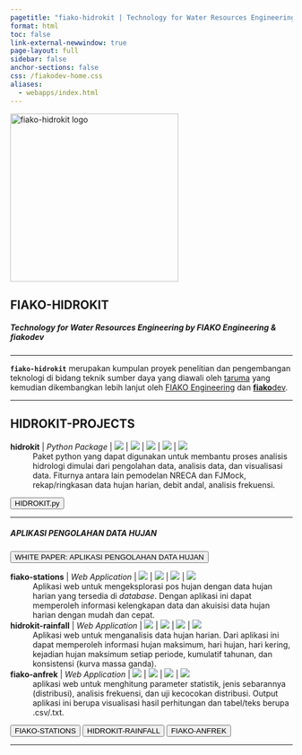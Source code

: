 ```yaml
---
pagetitle: "fiako-hidrokit | Technology for Water Resources Engineering by FIAKO Engineering"
format: html
toc: false
link-external-newwindow: true
page-layout: full
sidebar: false
anchor-sections: false
css: /fiakodev-home.css
aliases: 
  - webapps/index.html
---
```


::: {.text-center}
<img src="assets/fiako-hidrokit-logo.png" alt="fiako-hidrokit logo" width="300" class="logo">
:::

::: {.text-center .mb-4}
# FIAKO-HIDROKIT
##### Technology for Water Resources Engineering by FIAKO Engineering & **fiako**dev
:::

::: {.text-center}

---

**`fiako-hidrokit`** merupakan kumpulan proyek penelitian dan pengembangan teknologi di bidang teknik sumber daya yang diawali oleh [taruma](https://github.com/taruma) yang kemudian dikembangkan lebih lanjut oleh [FIAKO Engineering](https://fiako.engineering) dan [**fiako**dev](https://dev.fiako.engineering).

---

:::

::: {.text-center}

## HIDROKIT-PROJECTS

**hidrokit** | _Python Package_ | ![](https://img.shields.io/pypi/v/hidrokit.svg?logo=pypi) | ![](https://img.shields.io/github/v/release/hidrokit/hidrokit?color=blue&label=hidrokit.py&labelColor=navy&logo=Python&style=flat-square) | ![](https://img.shields.io/github/release-date/hidrokit/hidrokit?color=black&label=release&labelColor=brown&logo=Python&logoColor=white) | ![](https://img.shields.io/github/license/hidrokit/hidrokit) | ![](https://img.shields.io/badge/status-maintenance-brown)
: Paket python yang dapat digunakan untuk membantu proses analisis hidrologi dimulai dari pengolahan data, analisis data, dan visualisasi data. Fiturnya antara lain pemodelan NRECA dan FJMock, rekap/ringkasan data hujan harian, debit andal, analisis frekuensi. 

[<button type="button" class="btn btn-primary m-1">HIDROKIT.py</button>](https://github.com/hidrokit/hidrokit)

---

##### APLIKASI PENGOLAHAN DATA HUJAN

[<button type="button" class="btn btn-danger m-1">WHITE PAPER: APLIKASI PENGOLAHAN DATA HUJAN</button>](webapps-rainfall.qmd)

**fiako-stations** | _Web Application_ | ![](https://img.shields.io/github/v/release/fiakoenjiniring/demo-stations?color=informational&label=demo-stations&labelColor=blueviolet&logo=Plotly&style=flat-square) | ![](https://img.shields.io/github/release-date/fiakoenjiniring/demo-stations?color=black&label=release&labelColor=brown&logo=Plotly&logoColor=white) | ![](https://img.shields.io/github/license/fiakoenjiniring/demo-stations) | ![](https://img.shields.io/badge/status-maintenance-brown)
: Aplikasi web untuk mengeksplorasi pos hujan dengan data hujan harian yang tersedia di _database_. Dengan aplikasi ini dapat memperoleh informasi kelengkapan data dan akuisisi data hujan harian dengan mudah dan cepat.

**hidrokit-rainfall** | _Web Application_ | ![](https://img.shields.io/github/v/release/fiakoenjiniring/rainfall?color=informational&label=rainfall&labelColor=blueviolet&logo=Plotly&style=flat-square) | ![](https://img.shields.io/github/release-date/fiakoenjiniring/rainfall?color=black&label=release&labelColor=brown&logo=Plotly&logoColor=white) | ![](https://img.shields.io/github/license/fiakoenjiniring/rainfall) | ![](https://img.shields.io/badge/status-maintenance-brown)
: Aplikasi web untuk menganalisis data hujan harian. Dari aplikasi ini dapat memperoleh informasi hujan maksimum, hari hujan, hari kering, kejadian hujan maksimum setiap periode, kumulatif tahunan, dan konsistensi (kurva massa ganda).

**fiako-anfrek** | _Web Application_ | ![](https://img.shields.io/github/v/release/fiakoenjiniring/anfrek?color=informational&label=anfrek&labelColor=blueviolet&logo=Plotly&style=flat-square) | ![](https://img.shields.io/github/release-date/fiakoenjiniring/anfrek?color=black&label=release&labelColor=brown&logo=Plotly&logoColor=white) | ![](https://img.shields.io/github/license/fiakoenjiniring/anfrek) | ![](https://img.shields.io/badge/status-maintenance-brown)
:  aplikasi web untuk menghitung parameter statistik, jenis sebarannya (distribusi), analisis frekuensi, dan uji kecocokan distribusi. Output aplikasi ini berupa visualisasi hasil perhitungan dan tabel/teks berupa .csv/.txt.

[<button type="button" class="btn btn-info m-1">FIAKO-STATIONS</button>](https://github.com/fiakoenjiniring/demo-stations)
[<button type="button" class="btn btn-info m-1">HIDROKIT-RAINFALL</button>](https://github.com/fiakoenjiniring/rainfall)
[<button type="button" class="btn btn-info m-1">FIAKO-ANFREK</button>](https://github.com/fiakoenjiniring/anfrek)

---

:::

